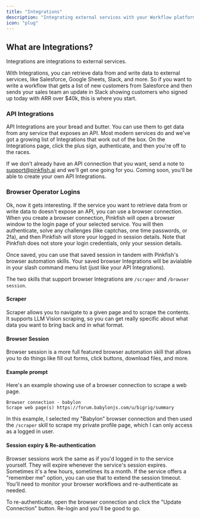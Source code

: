 ```yaml
---
title: "Integrations"
description: "Integrating external services with your Workflow platform"
icon: "plug"
---
```


## What are Integrations?

Integrations are integrations to external services.

With Integrations, you can retrieve data from and write data to external services, like Salesforce, Google Sheets, Slack, and more. So if you want to write a workflow that gets a list of new customers from Salesforce and then sends your sales team an update in Slack showing customers who signed up today with ARR over $40k, this is where you start.

### API Integrations

API Integrations are your bread and butter. You can use them to get data from any service that exposes an API. Most modern services do and we've got a growing list of Integrations that work out of the box. On the Integrations page, click the plus sign, authenticate, and then you're off to the races.

If we don't already have an API connection that you want, send a note to support@pinkfish.ai and we'll get one going for you. Coming soon, you'll be able to create your own API Integrations.

### Browser Operator Logins

Ok, now it gets interesting. If the service you want to retrieve data from or write data to doesn't expose an API, you can use a browser connection. When you create a browser connection, Pinkfish will open a browser window to the login page of your selected service. You will then authenticate, solve any challenges (like captchas, one time passwords, or 2fa), and then Pinkfish will store your logged in session details. Note that Pinkfish does not store your login credentials, only your session details.

Once saved, you can use that saved session in tandem with Pinkfish's browser automation skills. Your saved browser Integrations will be avialable in your slash command menu list (just like your API Integrations).

The two skills that support browser Integrations are `/scraper` and `/browser session`.

#### Scraper

Scraper allows you to navigate to a given page and to scrape the contents. It supports LLM Vision scraping, so you can get really specific about what data you want to bring back and in what format.

#### Browser Session

Browser session is a more full featured browser automation skill that allows you to do things like fill out forms, click buttons, download files, and more.

#### Example prompt

Here's an example showing use of a browser connection to scrape a web page.

```
Browser connection - babylon
Scrape web page(s) https://forum.babylonjs.com/u/bigrig/summary
```

In this example, I selected my "Babylon" browser connection and then used the `/scraper` skill to scrape my private profile page, which I can only access as a logged in user.

#### Session expiry & Re-authentication

Browser sessions work the same as if you'd logged in to the service yourself. They will expire whenever the service's session expires. Sometimes it's a few hours, sometimes its a month. If the service offers a "remember me" option, you can use that to extend the session timeout. You'll need to monitor your browser workflows and re-authenticate as needed.

To re-authenticate, open the browser connection and click the "Update Connection" button. Re-login and you'll be good to go.
